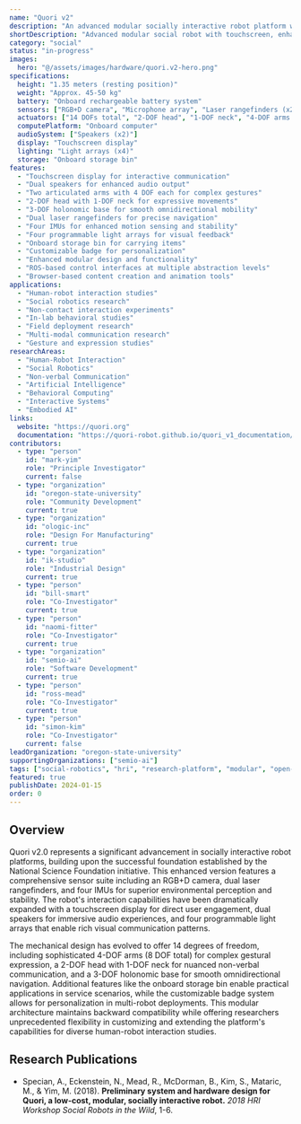 ```yaml
---
name: "Quori v2"
description: "An advanced modular socially interactive robot platform with enhanced sensing and interaction capabilities. Features a touchscreen display, dual speakers, 14-DOF articulation including 4-DOF arms, multiple IMUs and laser rangefinders, programmable light arrays, and 3-DOF holonomic mobility."
shortDescription: "Advanced modular social robot with touchscreen, enhanced sensors, and 14-DOF articulation"
category: "social"
status: "in-progress"
images:
  hero: "@/assets/images/hardware/quori.v2-hero.png"
specifications:
  height: "1.35 meters (resting position)"
  weight: "Approx. 45-50 kg"
  battery: "Onboard rechargeable battery system"
  sensors: ["RGB+D camera", "Microphone array", "Laser rangefinders (x2)", "IMUs (x4)"]
  actuators: ["14 DOFs total", "2-DOF head", "1-DOF neck", "4-DOF arms (x2)", "3-DOF holonomic base"]
  computePlatform: "Onboard computer"
  audioSystem: ["Speakers (x2)"]
  display: "Touchscreen display"
  lighting: "Light arrays (x4)"
  storage: "Onboard storage bin"
features:
  - "Touchscreen display for interactive communication"
  - "Dual speakers for enhanced audio output"
  - "Two articulated arms with 4 DOF each for complex gestures"
  - "2-DOF head with 1-DOF neck for expressive movements"
  - "3-DOF holonomic base for smooth omnidirectional mobility"
  - "Dual laser rangefinders for precise navigation"
  - "Four IMUs for enhanced motion sensing and stability"
  - "Four programmable light arrays for visual feedback"
  - "Onboard storage bin for carrying items"
  - "Customizable badge for personalization"
  - "Enhanced modular design and functionality"
  - "ROS-based control interfaces at multiple abstraction levels"
  - "Browser-based content creation and animation tools"
applications:
  - "Human-robot interaction studies"
  - "Social robotics research"
  - "Non-contact interaction experiments"
  - "In-lab behavioral studies"
  - "Field deployment research"
  - "Multi-modal communication research"
  - "Gesture and expression studies"
researchAreas:
  - "Human-Robot Interaction"
  - "Social Robotics"
  - "Non-verbal Communication"
  - "Artificial Intelligence"
  - "Behavioral Computing"
  - "Interactive Systems"
  - "Embodied AI"
links:
  website: "https://quori.org"
  documentation: "https://quori-robot.github.io/quori_v1_documentation/"
contributors:
  - type: "person"
    id: "mark-yim"
    role: "Principle Investigator"
    current: false
  - type: "organization"
    id: "oregon-state-university"
    role: "Community Development"
    current: true
  - type: "organization"
    id: "ologic-inc"
    role: "Design For Manufacturing"
    current: true
  - type: "organization"
    id: "ik-studio"
    role: "Industrial Design"
    current: true
  - type: "person"
    id: "bill-smart"
    role: "Co-Investigator"
    current: true
  - type: "person"
    id: "naomi-fitter"
    role: "Co-Investigator"
    current: true
  - type: "organization"
    id: "semio-ai"
    role: "Software Development"
    current: true
  - type: "person"
    id: "ross-mead"
    role: "Co-Investigator"
    current: true
  - type: "person"
    id: "simon-kim"
    role: "Co-Investigator"
    current: false
leadOrganization: "oregon-state-university"
supportingOrganizations: ["semio-ai"]
tags: ["social-robotics", "hri", "research-platform", "modular", "open-hardware", "ros", "touchscreen", "mobile", "multi-sensor", "interactive-display"]
featured: true
publishDate: 2024-01-15
order: 0
---
```


## Overview

Quori v2.0 represents a significant advancement in socially interactive robot platforms, building upon the successful foundation established by the National Science Foundation initiative. This enhanced version features a comprehensive sensor suite including an RGB+D camera, dual laser rangefinders, and four IMUs for superior environmental perception and stability. The robot's interaction capabilities have been dramatically expanded with a touchscreen display for direct user engagement, dual speakers for immersive audio experiences, and four programmable light arrays that enable rich visual communication patterns.

The mechanical design has evolved to offer 14 degrees of freedom, including sophisticated 4-DOF arms (8 DOF total) for complex gestural expression, a 2-DOF head with 1-DOF neck for nuanced non-verbal communication, and a 3-DOF holonomic base for smooth omnidirectional navigation. Additional features like the onboard storage bin enable practical applications in service scenarios, while the customizable badge system allows for personalization in multi-robot deployments. This modular architecture maintains backward compatibility while offering researchers unprecedented flexibility in customizing and extending the platform's capabilities for diverse human-robot interaction studies.

## Research Publications

- Specian, A., Eckenstein, N., Mead, R., McDorman, B., Kim, S., Mataric, M., & Yim, M. (2018). **Preliminary system and hardware design for Quori, a low-cost, modular, socially interactive robot.** *2018 HRI Workshop Social Robots in the Wild*, 1-6.
